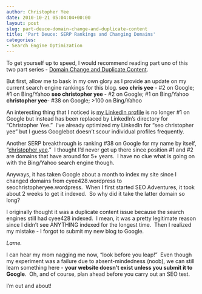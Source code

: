 ```yaml
---
author: Christopher Yee
date: 2010-10-21 05:04:04+00:00
layout: post
slug: part-deuce-domain-change-and-duplicate-content
title: 'Part Deuce: SERP Rankings and Changing Domains'
categories:
- Search Engine Optimization
---
```


To get yourself up to speed, I would recommend reading part uno of this two part series - [Domain Change and Duplicate Content](http://www.christopheryee.org/domain-change-and-duplicate-content/).

But first, allow me to bask in my own glory as I provide an update on my current search engine rankings for this blog.
**seo chris yee** - #2 on Google; #1 on Bing/Yahoo
**seo christopher yee **- #2 on Google; #1 on Bing/Yahoo
**christopher yee**- #38 on Google; >100 on Bing/Yahoo

An interesting thing that I noticed is [my LinkedIn profile](http://www.linkedin.com/in/seochrisyee) is no longer #1 on Google but instead has been replaced by LinkedIn's directory for "Christopher Yee."  I've already optimized my LinkedIn for "seo christopher yee" but I guess Googlebot doesn't scour individual profiles frequently.



Another SERP breakthrough is ranking #38 on Google for my name by itself, "[christopher yee](http://www.christopheryee.org/)."  I thought I'd never get up there since position #1 and #2 are domains that have around for 5+ years.  I have no clue what is going on with the Bing/Yahoo search engine though.

Anyways, it has taken Google about a month to index my site since I changed domains from cyee428.wordpress to seochristopheryee.wordpress.  When I first started SEO Adventures, it took about 2 weeks to get it indexed.  So why did it take the latter domain so long?

I originally thought it was a duplicate content issue because the search engines still had cyee428 indexed.  I mean, it was a pretty legitimate reason since I didn't see ANYTHING indexed for the longest time.  Then I realized my mistake - I forgot to submit my new blog to Google.

_Lame._

I can hear my mom nagging me now, "look before you leap!"  Even though my experiment was a failure due to absent-mindedness (noob), we can still learn something here - **your website doesn't exist unless you submit it to Google**.  Oh, and of course, plan ahead before you carry out an SEO test.

I'm out and about!
